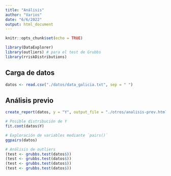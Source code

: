 ```yaml
---
title: "Análisis"
author: "Varios"
date: "6/6/2022"
output: html_document
---
```


```r
knitr::opts_chunk$set(echo = TRUE)

library(DataExplorer)
library(outliers) # para el test de Grubbs
library(rriskDistributions)
```

## Carga de datos

```r
datos <- read.csv("./datos/data_galicia.txt", sep = " ")
```


## Análisis previo

```r
create_report(datos, y = "Y", output_file = "./otros/analisis-prev.html")

# Posible distribución de Y
fit.cont(datos$Y)
```

```r
# Exploración de variables mediante `pairs()`
ggpairs(datos)
```

```r
# Análisis de outliers
(test <- grubbs.test(datos$))
(test <- grubbs.test(datos$))
(test <- grubbs.test(datos$))
(test <- grubbs.test(datos$))
```
